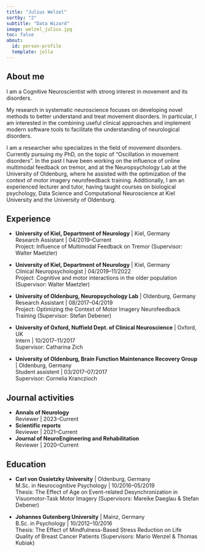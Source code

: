 ```yaml
---
title: "Julius Welzel"
sortby: "2"
subtitle: "Data Wizard"
image: welzel_julius.jpg
toc: false
about:
  id: person-profile
  template: jolla
---
```



:::{#person-profile}
:::

## About me
I am a Cognitive Neuroscientist with strong interest in movement and its disorders.

My research in systematic neuroscience focuses on developing novel methods to better understand and treat movement disorders. In particular, I am interested in the combining useful clinical approaches and implement modern software tools to facilitate the understanding of neurological disorders.

I am a researcher who specializes in the field of movement disorders. Currently pursuing my PhD, on the topic of “Oscillation in movement disorders”. In the past I have been working on the influence of online multimodal feedback on tremor, and at the Neuropsychology Lab at the University of Oldenburg, where he assisted with the optimization of the context of motor imagery neurofeedback training. Additionally, I am an experienced lecturer and tutor, having taught courses on biological psychology, Data Science and Computational Neuroscience at Kiel University and the University of Oldenburg.

## Experience

- **University of Kiel, Department of Neurology** | Kiel, Germany<br />
  Research Assistant | 04/2019–Current<br />
  Project: Influence of Multimodal Feedback on Tremor (Supervisor: Walter Maetzler)

- **University of Kiel, Department of Neurology** | Kiel, Germany<br />
  Clinical Neuropsychologist | 04/2019–11/2022<br />
  Project: Cognitive and motor interactions in the older population (Supervisor: Walter Maetzler)

- **University of Oldenburg, Neuropsychology Lab** | Oldenburg, Germany<br />
  Research Assistant | 08/2017–04/2019<br />
  Project: Optimizing the Context of Motor Imagery Neurofeedback Training (Supervisor: Stefan Debener)

- **University of Oxford, Nuffield Dept. of Clinical Neuroscience** | Oxford, UK<br />
  Intern | 10/2017–11/2017<br />
  Supervisor: Catharina Zich

- **University of Oldenburg, Brain Function Maintenance Recovery Group** | Oldenburg, Germany<br />
  Student assistent | 03/2017–07/2017<br />
  Supervisor: Cornelia Kranczioch

## Journal activities

- **Annals of Neurology** <a href="https://onlinelibrary.wiley.com/journal/15318249" target="_blank" rel="noopener noreferrer"><i class="bi bi-box-arrow-up-right ms-1"></i></a><br />
  Reviewer | 2023–Current
- **Scientific reports** <a href="https://www.nature.com/srep/" target="_blank" rel="noopener noreferrer"><i class="bi bi-box-arrow-up-right ms-1"></i></a><br />
  Reviewer | 2021–Current
- **Journal of NeuroEngineering and Rehabilitation** <a href="https://jneuroengrehab.biomedcentral.com/" target="_blank" rel="noopener noreferrer"><i class="bi bi-box-arrow-up-right ms-1"></i></a><br />
  Reviewer | 2020–Current

## Education

- **Carl von Ossietzky University** | Oldenburg, Germany<br />
  M.Sc. in Neurocognitive Psychology | 10/2016–05/2019<br />
  Thesis: The Effect of Age on Event-related Desynchronization in Visuomotor-Task Motor Imagery (Supervisors: Mareike Daeglau & Stefan Debener)

- **Johannes Gutenberg University** | Mainz, Germany<br />
  B.Sc. in Psychology | 10/2012–10/2016<br />
  Thesis: The Effect of Mindfulness-Based Stress Reduction on Life Quality of Breast Cancer Patients (Supervisors: Mario Wenzel & Thomas Kubiak)
